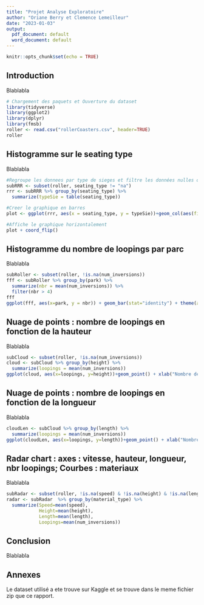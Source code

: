 ```yaml
---
title: "Projet Analyse Exploratoire"
author: "Oriane Berry et Clemence Lemeilleur"
date: "2023-01-03"
output:
  pdf_document: default
  word_document: default
---
```


```r
knitr::opts_chunk$set(echo = TRUE)

```

## Introduction

Blablabla

```r
# Chargement des paquets et Ouverture du dataset
library(tidyverse)
library(ggplot2)
library(dplyr)
library(fmsb)
roller <- read.csv("rollerCoasters.csv", header=TRUE)
roller
```

## Histogramme sur le seating type

Blablabla

```r
#Regroupe les donnees par type de sieges et filtre les données nulles ou na
subRRR <- subset(roller, seating_type != "na")
rrr <- subRRR %>% group_by(seating_type) %>%
  summarize(typeSie = table(seating_type))

#Creer le graphique en barres
plot <- ggplot(rrr, aes(x = seating_type, y = typeSie))+geom_col(aes(fill=seating_type),width=0.7)+ labs(title="Nombre dattractions par type de siege",x="Type de siege", y="Nombre dattractions") + scale_y_continuous()

#Affiche le graphique horizontalement
plot + coord_flip()
```


## Histogramme du nombre de loopings par parc

Blablabla

```r
subRoller <- subset(roller, !is.na(num_inversions))
fff <- subRoller %>% group_by(park) %>%
  summarize(nbr = mean(num_inversions)) %>%
  filter(nbr > 4)
fff 
ggplot(fff, aes(x=park, y = nbr)) + geom_bar(stat="identity") + theme(axis.text.x = element_text(angle = 90))
```


## Nuage de points : nombre de loopings en fonction de la hauteur

Blablabla

```r
subCloud <- subset(roller, !is.na(num_inversions))
cloud <- subCloud %>% group_by(height) %>% 
  summarize(loopings = mean(num_inversions))
ggplot(cloud, aes(x=loopings, y=height))+geom_point() + xlab("Nombre de loopings")+ylab("Hauteur du manege")+scale_y_continuous(limits=c(0,150))+ geom_smooth(method="lm")+labs(title="Nombre de loopings en fonction de la hauteur des maneeges")

```

## Nuage de points : nombre de loopings en fonction de la longueur

Blablabla

```r
cloudLen <- subCloud %>% group_by(length) %>% 
  summarize(loopings = mean(num_inversions))
ggplot(cloudLen, aes(x=loopings, y=length))+geom_point() + xlab("Nombre de loopings")+ylab("Longueur du manege")+ geom_smooth(method="lm")+labs(title="Nombre de loopings en fonction de la longueur des maneges")
```

## Radar chart : axes : vitesse, hauteur, longueur, nbr loopings; Courbes : materiaux

Blablabla

```r
subRadar <- subset(roller, !is.na(speed) & !is.na(height) & !is.na(length) & !is.na(num_inversions))
radar <- subRadar  %>% group_by(material_type) %>%
  summarize(Speed=mean(speed),
            Height=mean(height),
            Length=mean(length),
            Loopings=mean(num_inversions))

```

## Conclusion

Blablabla

## Annexes

Le dataset utilisé a ete trouve sur Kaggle et se trouve dans le meme fichier zip que ce rapport. 